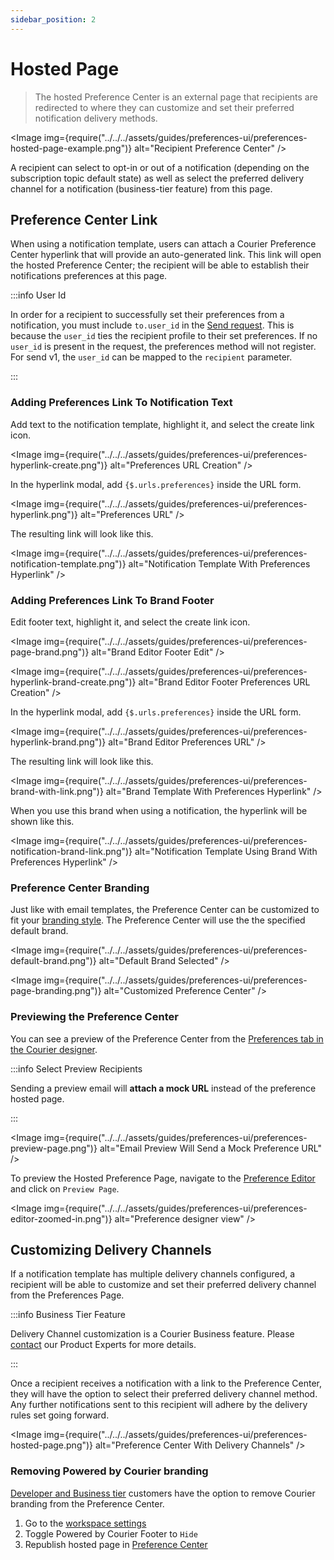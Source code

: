 ```yaml
---
sidebar_position: 2
---
```



# Hosted Page

> The hosted Preference Center is an external page that recipients are redirected to where they can customize and set their preferred notification delivery methods.

<Image
  img={require("../../../assets/guides/preferences-ui/preferences-hosted-page-example.png")}
  alt="Recipient Preference Center"
/>

A recipient can select to opt-in or out of a notification (depending on the subscription topic default state)
as well as select the preferred delivery channel for a notification (business-tier feature) from this page.

## Preference Center Link

When using a notification template, users can attach a Courier Preference Center hyperlink that will provide an auto-generated link. This link will open the hosted Preference Center; the recipient will be able to establish their notifications preferences at this page.

:::info User Id

In order for a recipient to successfully set their preferences from a notification, you must include `to.user_id` in the [Send request](/reference/send/message). This is because the `user_id` ties the recipient profile to their set preferences. If no `user_id` is present in the request, the preferences method will not register. For send v1, the `user_id` can be mapped to the `recipient` parameter.

:::

### Adding Preferences Link To Notification Text

Add text to the notification template, highlight it, and select the create link icon.

<Image
  img={require("../../../assets/guides/preferences-ui/preferences-hyperlink-create.png")}
  alt="Preferences URL Creation"
/>

In the hyperlink modal, add `{$.urls.preferences}` inside the URL form.

<Image
  img={require("../../../assets/guides/preferences-ui/preferences-hyperlink.png")}
  alt="Preferences URL"
/>

The resulting link will look like this.

<Image
  img={require("../../../assets/guides/preferences-ui/preferences-notification-template.png")}
  alt="Notification Template With Preferences Hyperlink"
/>

### Adding Preferences Link To Brand Footer

Edit footer text, highlight it, and select the create link icon.

<Image
  img={require("../../../assets/guides/preferences-ui/preferences-page-brand.png")}
  alt="Brand Editor Footer Edit"
/>

<Image
  img={require("../../../assets/guides/preferences-ui/preferences-hyperlink-brand-create.png")}
  alt="Brand Editor Footer Preferences URL Creation"
/>

In the hyperlink modal, add `{$.urls.preferences}` inside the URL form.

<Image
  img={require("../../../assets/guides/preferences-ui/preferences-hyperlink-brand.png")}
  alt="Brand Editor Preferences URL"
/>

The resulting link will look like this.

<Image
  img={require("../../../assets/guides/preferences-ui/preferences-brand-with-link.png")}
  alt="Brand Template With Preferences Hyperlink"
/>

When you use this brand when using a notification, the hyperlink will be shown like this.

<Image
  img={require("../../../assets/guides/preferences-ui/preferences-notification-brand-link.png")}
  alt="Notification Template Using Brand With Preferences Hyperlink"
/>

### Preference Center Branding

Just like with email templates, the Preference Center can be customized to fit your [branding style](../../content/brands/how-to-use-brands-to-customize.mdx/#customize-your-brands). The Preference Center will use the the specified default brand.

<Image
  img={require("../../../assets/guides/preferences-ui/preferences-default-brand.png")}
  alt="Default Brand Selected"
/>

<Image
  img={require("../../../assets/guides/preferences-ui/preferences-page-branding.png")}
  alt="Customized Preference Center"
/>

### Previewing the Preference Center

You can see a preview of the Preference Center from the [Preferences tab in the Courier designer](https://app.courier.com/designer/preferences).

:::info Select Preview Recipients

Sending a preview email will **attach a mock URL** instead of the preference hosted page.

:::

<Image
  img={require("../../../assets/guides/preferences-ui/preferences-preview-page.png")}
  alt="Email Preview Will Send a Mock Preference URL"
/>

To preview the Hosted Preference Page, navigate to the [Preference Editor](editor.mdx) and click on `Preview Page`.

<Image
  img={require("../../../assets/guides/preferences-ui/preferences-editor-zoomed-in.png")}
  alt="Preference designer view"
/>

## Customizing Delivery Channels

If a notification template has multiple delivery channels configured, a recipient will be able to customize and set their preferred delivery channel from the Preferences Page.

:::info Business Tier Feature

Delivery Channel customization is a Courier Business feature. Please [contact](https://www.courier.com/request-demo/) our Product Experts for more details.

:::

Once a recipient receives a notification with a link to the Preference Center, they will have the option to select their preferred delivery channel method. Any further notifications sent to this recipient will adhere by the delivery rules set going forward.

<Image
  img={require("../../../assets/guides/preferences-ui/preferences-hosted-page.png")}
  alt="Preference Center With Delivery Channels"
/>

### Removing Powered by Courier branding

[Developer and Business tier](https://www.courier.com/pricing/) customers have the option to remove Courier branding from the Preference Center.

1. Go to the [workspace settings](https://app.courier.com/settings/general)
2. Toggle Powered by Courier Footer to `Hide`
3. Republish hosted page in [Preference Center](https://app.courier.com/designer/preferences)